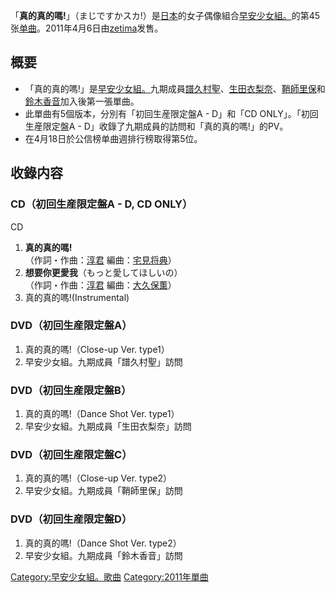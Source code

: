 {{unreferenced|time=2011-07-31T09:53:59+00:00}}
{{Infobox Single
| Name           = 真的真的嗎!
| Cover          = Morning_Musume_-_Maji_desu_ka_Ska.jpg 
| Artist         = [[早安少女組。|早安少女組。]]
| Album          = [[12,_Smart|12, Smart]]
| A-side         = 真的真的嗎!
| B-side         = 想要你更愛我
| Released       = 2011年4月6日
| Format         = [[单曲|单曲]]
| Recorded       = 2011年<br />{{JPN}}
| Genre          = [[J-POP|J-POP]]
| Lenght         =
| Label          = [[zetima|zetima]]
| Writer         = [[淳君|淳君]]
| Producer       = [[淳君|淳君]]
| Certification  = 
| Chart position = * 週間最高排名第5位<small>（[[Oricon公信榜|Oricon]]）</small> 
| Last single    = [[女與男的搖籃曲遊戲|女與男的搖籃曲遊戲]]<br />（2010年）
| This single    = '''真的真的嗎!'''<br />（2011年）
| Next single    = [[Only_you_(早安少女組。單曲)|Only you]]<br />（2011年）
| Misc           =
}}

「'''真的真的嗎!'''」（まじですかスカ!）是[[日本|日本]]的女子偶像組合[[早安少女組。|早安少女組。]]的第45张[[单曲|单曲]]。2011年4月6日由[[zetima|zetima]]发售。

== 概要 ==
* 「真的真的嗎!」是[[早安少女組。|早安少女組。]]九期成員[[譜久村聖|譜久村聖]]、[[生田衣梨奈|生田衣梨奈]]、[[鞘師里保|鞘師里保]]和[[鈴木香音|鈴木香音]]加入後第一張單曲。
* 此單曲有5個版本，分別有「初回生産限定盤A - D」和「CD ONLY」。「初回生産限定盤A - D」收錄了九期成員的訪問和「真的真的嗎!」的PV。
* 在4月18日於公信榜单曲週排行榜取得第5位。

== 收錄内容 ==
=== CD（初回生産限定盤A - D, CD ONLY） ===
;CD
# '''真的真的嗎!'''<br />（作詞・作曲：[[淳君|淳君]] 編曲：[[宅見将典|宅見将典]]）
# '''想要你更愛我'''（もっと愛してほしいの）<br />（作詞・作曲：[[淳君|淳君]]  編曲：[[大久保薫|大久保薫]]）
# 真的真的嗎!(Instrumental)


=== DVD（初回生産限定盤A） ===
# 真的真的嗎!（Close-up Ver. type1）
# 早安少女組。九期成員「譜久村聖」訪問

=== DVD（初回生産限定盤B） ===
# 真的真的嗎!（Dance Shot Ver. type1）
# 早安少女組。九期成員「生田衣梨奈」訪問

=== DVD（初回生産限定盤C） ===
# 真的真的嗎!（Close-up Ver. type2）
# 早安少女組。九期成員「鞘師里保」訪問

=== DVD（初回生産限定盤D） ===
# 真的真的嗎!（Dance Shot Ver. type2）
# 早安少女組。九期成員「鈴木香音」訪問

{{早安少女組。}}

{{DEFAULTSORT:Maji Desu ka Ska!}}
[[Category:早安少女組。歌曲|Category:早安少女組。歌曲]]
[[Category:2011年單曲|Category:2011年單曲]]